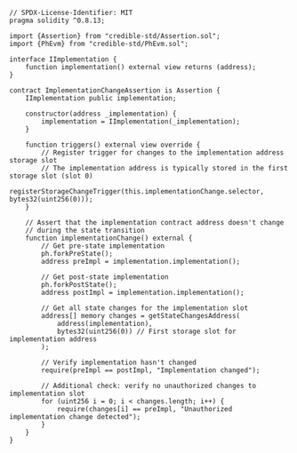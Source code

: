 ```solidity
// SPDX-License-Identifier: MIT
pragma solidity ^0.8.13;

import {Assertion} from "credible-std/Assertion.sol";
import {PhEvm} from "credible-std/PhEvm.sol";

interface IImplementation {
    function implementation() external view returns (address);
}

contract ImplementationChangeAssertion is Assertion {
    IImplementation public implementation;

    constructor(address _implementation) {
        implementation = IImplementation(_implementation);
    }

    function triggers() external view override {
        // Register trigger for changes to the implementation address storage slot
        // The implementation address is typically stored in the first storage slot (slot 0)
        registerStorageChangeTrigger(this.implementationChange.selector, bytes32(uint256(0)));
    }

    // Assert that the implementation contract address doesn't change
    // during the state transition
    function implementationChange() external {
        // Get pre-state implementation
        ph.forkPreState();
        address preImpl = implementation.implementation();

        // Get post-state implementation
        ph.forkPostState();
        address postImpl = implementation.implementation();

        // Get all state changes for the implementation slot
        address[] memory changes = getStateChangesAddress(
            address(implementation),
            bytes32(uint256(0)) // First storage slot for implementation address
        );

        // Verify implementation hasn't changed
        require(preImpl == postImpl, "Implementation changed");

        // Additional check: verify no unauthorized changes to implementation slot
        for (uint256 i = 0; i < changes.length; i++) {
            require(changes[i] == preImpl, "Unauthorized implementation change detected");
        }
    }
}
```
